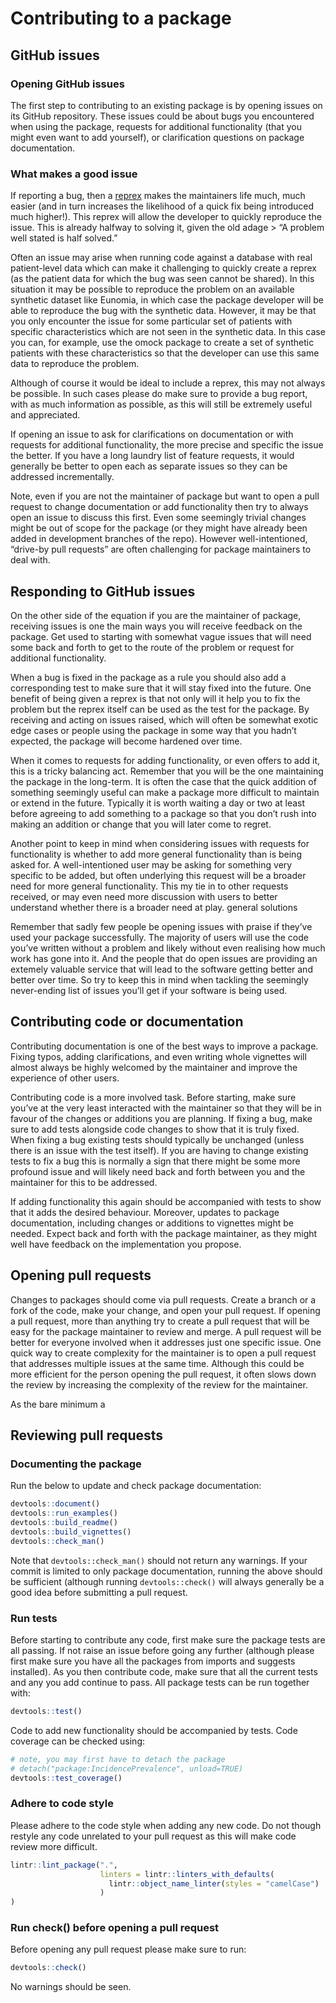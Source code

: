 # Contributing to a package

## GitHub issues

### Opening GitHub issues

The first step to contributing to an existing package is by opening issues on its GitHub repository. These issues could be about bugs you encountered when using the package, requests for additional functionality (that you might even want to add yourself), or clarification questions on package documentation.

### What makes a good issue
If reporting a bug, then a [reprex](https://reprex.tidyverse.org/) makes the maintainers life much, much easier (and in turn increases the likelihood of a quick fix being introduced much higher!). This reprex will allow the developer to quickly reproduce the issue. This is already halfway to solving it, given the old adage
> "A problem well stated is half solved."
 
Often an issue may arise when running code against a database with real patient-level data which can make it challenging to quickly create a reprex (as the patient data for which the bug was seen cannot be shared). In this situation it may be possible to reproduce the problem on an available synthetic dataset like Eunomia, in which case the package developer will be able to reproduce the bug with the synthetic data. However, it may be that you only encounter the issue for some particular set of patients with specific characteristics which are not seen in the synthetic data. In this case you can, for example, use the omock package to create a set of synthetic patients with these characteristics so that the developer can use this same data to reproduce the problem.

Although of course it would be ideal to include a reprex, this may not always be possible. In such cases please do make sure to provide a bug report, with as much information as possible, as this will still be extremely useful and appreciated.

If opening an issue to ask for clarifications on documentation or with requests for additional functionality, the more precise and specific the issue the better. If you have a long laundry list of feature requests, it would generally be better to open each as separate issues so they can be addressed incrementally.

Note, even if you are not the maintainer of package but want to open a pull request to change documentation or add functionality then try to always open an issue to discuss this first. Even some seemingly trivial changes might be out of scope for the package (or they might have already been added in development branches of the repo). However well-intentioned, "drive-by pull requests" are often challenging for package maintainers to deal with.


## Responding to GitHub issues

On the other side of the equation if you are the maintainer of package, receiving issues is one the main ways you will receive feedback on the package. Get used to starting with somewhat vague issues that will need some back and forth to get to the route of the problem or request for additional functionality. 

When a bug is fixed in the package as a rule you should also add a corresponding test to make sure that it will stay fixed into the future. One benefit of being given a reprex is that not only will it help you to fix the problem but the reprex itself can be used as the test for the package. By receiving and acting on issues raised, which will often be somewhat exotic edge cases or people using the package in some way that you hadn't expected, the package will become hardened over time. 

When it comes to requests for adding functionality, or even offers to add it, this is a tricky balancing act. Remember that you will be the one maintaining the package in the long-term. It is often the case that the quick addition of something seemingly useful can make a package more difficult to maintain or extend in the future. Typically it is worth waiting a day or two at least before agreeing to add something to a package so that you don't rush into making an addition or change that you will later come to regret.

Another point to keep in mind when considering issues with requests for functionality is whether to add more general functionality than is being asked for. A well-intentioned user may be asking for something very specific to be added, but often underlying this request will be a broader need for more general functionality. This my tie in to other requests received, or may even need more discussion with users to better understand whether there is a broader need at play.
general solutions

Remember that sadly few people be opening issues with praise if they've used your package successfully. The majority of users will use the code you've written without a problem and likely without even realising how much work has gone into it. And the people that do open issues are providing an extemely valuable service that will lead to the software getting better and better over time. So try to keep this in mind when tackling the seemingly never-ending list of issues you'll get if your software is being used.  
 
## Contributing code or documentation

Contributing documentation is one of the best ways to improve a package. Fixing typos, adding clarifications, and even writing whole vignettes will almost always be highly welcomed by the maintainer and improve the experience of other users. 

Contributing code is a more involved task. Before starting, make sure you've at the very least interacted with the maintainer so that they will be in favour of the changes or additions you are planning. 
If fixing a bug, make sure to add tests alongside code changes to show that it is truly fixed. When fixing a bug existing tests should typically be unchanged (unless there is an issue with the test itself). If you are having to change existing tests to fix a bug this is normally a sign that there might be some more profound issue and will likely need back and forth between you and the maintainer for this to be addressed.

If adding functionality this again should be accompanied with tests to show that it adds the desired behaviour. Moreover, updates to package documentation, including changes or additions to vignettes might be needed. Expect back and forth with the package maintainer, as they might well have feedback on the implementation you propose.

## Opening pull requests

Changes to packages should come via pull requests. Create a branch or a fork of the code, make your change, and open your pull request. If opening a pull request, more than anything try to create a pull request that will be easy for the package maintainer to review and merge. A pull request will be better for everyone involved when it addresses just one specific issue. One quick way to create complexity for the maintainer is to open a pull request that addresses multiple issues at the same time. Although this could be more efficient for the person opening the pull request, it often slows down the review by increasing the complexity of the review for the maintainer.  

As the bare minimum a 


## Reviewing pull requests


###  Documenting the package
Run the below to update and check package documentation:
``` r
devtools::document() 
devtools::run_examples()
devtools::build_readme()
devtools::build_vignettes()
devtools::check_man()
```

Note that `devtools::check_man()` should not return any warnings. If your commit is limited to only package documentation, running the above should be sufficient (although running `devtools::check()` will always generally be a good idea before submitting a pull request.

### Run tests
Before starting to contribute any code, first make sure the package tests are all passing. If not raise an issue before going any further (although please first make sure you have all the packages from imports and suggests installed). As you then contribute code, make sure that all the current tests and any you add continue to pass. All package tests can be run together with:
``` r
devtools::test()
```

Code to add new functionality should be accompanied by tests. Code coverage can be checked using: 
``` r
# note, you may first have to detach the package
# detach("package:IncidencePrevalence", unload=TRUE)
devtools::test_coverage()
```

### Adhere to code style
Please adhere to the code style when adding any new code. Do not though restyle any code unrelated to your pull request as this will make code review more difficult.  

``` r
lintr::lint_package(".",
                    linters = lintr::linters_with_defaults(
                      lintr::object_name_linter(styles = "camelCase")
                    )
)
```

### Run check() before opening a pull request
Before opening any pull request please make sure to run: 
``` r
devtools::check() 
```
No warnings should be seen. 

